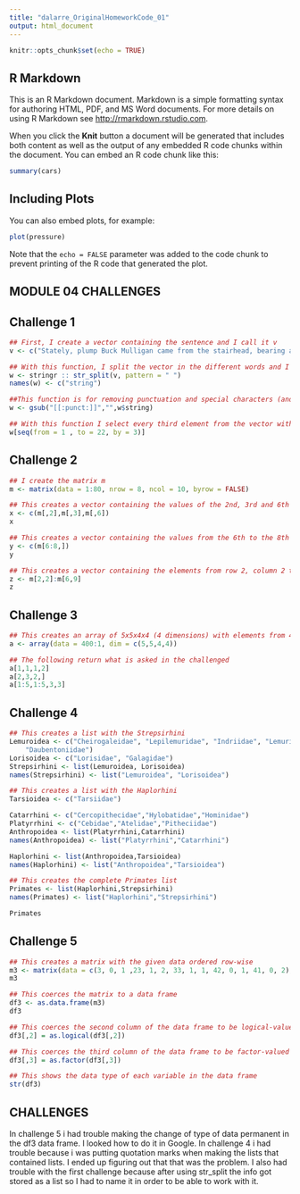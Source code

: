 ```yaml
---
title: "dalarre_OriginalHomeworkCode_01"
output: html_document
---
```


```r
knitr::opts_chunk$set(echo = TRUE)
```

## R Markdown

This is an R Markdown document. Markdown is a simple formatting syntax for authoring HTML, PDF, and MS Word documents. For more details on using R Markdown see <http://rmarkdown.rstudio.com>.

When you click the **Knit** button a document will be generated that includes both content as well as the output of any embedded R code chunks within the document. You can embed an R code chunk like this:

```r
summary(cars)
```

## Including Plots

You can also embed plots, for example:

```r
plot(pressure)
```

Note that the `echo = FALSE` parameter was added to the code chunk to prevent printing of the R code that generated the plot.


## MODULE 04 CHALLENGES

## Challenge 1

```r

## First, I create a vector containing the sentence and I call it v
v <- c("Stately, plump Buck Mulligan came from the stairhead, bearing a bowl of lather on which a mirror and a razor lay crossed.")

## With this function, I split the vector in the different words and I call this new separate list w (I don't know why it is stored as a list and not as a vector), and I call "string" the only element in the list so i can refer to it later
w <- stringr :: str_split(v, pattern = " ")
names(w) <- c("string")

##This function is for removing punctuation and special characters (and it gets the info stored as a vector)
w <- gsub("[[:punct:]]","",w$string)

## With this function I select every third element from the vector with the separate words
w[seq(from = 1 , to = 22, by = 3)]


```


## Challenge 2

```r

## I create the matrix m
m <- matrix(data = 1:80, nrow = 8, ncol = 10, byrow = FALSE)

## This creates a vector containing the values of the 2nd, 3rd and 6th column of the matrix m
x <- c(m[,2],m[,3],m[,6])
x

## This creates a vector containing the values from the 6th to the 8th row of the matrix m
y <- c(m[6:8,])
y

## This creates a vector containing the elements from row 2, column 2 to row 6, column 9 of the matrix m
z <- m[2,2]:m[6,9]
z
```


## Challenge 3

```r

## This creates an array of 5x5x4x4 (4 dimensions) with elements from 400 to 1 in a descending order
a <- array(data = 400:1, dim = c(5,5,4,4))

## The following return what is asked in the challenged
a[1,1,1,2]
a[2,3,2,]
a[1:5,1:5,3,3]

```


## Challenge 4

```r

## This creates a list with the Strepsirhini
Lemuroidea <- c("Cheirogaleidae", "Lepilemuridae", "Indriidae", "Lemuridae",
    "Daubentoniidae")
Lorisoidea <- c("Lorisidae", "Galagidae")
Strepsirhini <- list(Lemuroidea, Lorisoidea)
names(Strepsirhini) <- list("Lemuroidea", "Lorisoidea")

## This creates a list with the Haplorhini
Tarsioidea <- c("Tarsiidae")

Catarrhini <- c("Cercopithecidae","Hylobatidae","Hominidae")
Platyrrhini <- c("Cebidae","Atelidae","Pitheciidae")
Anthropoidea <- list(Platyrrhini,Catarrhini)
names(Anthropoidea) <- list("Platyrrhini","Catarrhini")

Haplorhini <- list(Anthropoidea,Tarsioidea)
names(Haplorhini) <- list("Anthropoidea","Tarsioidea")

## This creates the complete Primates list
Primates <- list(Haplorhini,Strepsirhini)
names(Primates) <- list("Haplorhini","Strepsirhini")

Primates
```


## Challenge 5

```r

## This creates a matrix with the given data ordered row-wise
m3 <- matrix(data = c(3, 0, 1 ,23, 1, 2, 33, 1, 1, 42, 0, 1, 41, 0, 2), nrow = 5, ncol = 3, byrow = TRUE)
m3

## This coerces the matrix to a data frame
df3 <- as.data.frame(m3)
df3

## This coerces the second column of the data frame to be logical-valued
df3[,2] = as.logical(df3[,2])

## This coerces the third column of the data frame to be factor-valued
df3[,3] = as.factor(df3[,3])

## This shows the data type of each variable in the data frame
str(df3)

```

## CHALLENGES
In challenge 5 i had trouble making the change of type of data permanent in the df3 data frame. I looked how to do it in Google.
In challenge 4 i had trouble because i was putting quotation marks when making the lists that contained lists. I ended up figuring out that that was the problem.
I also had trouble with the first challenge because after using str_split the info got stored as a list so I had to name it in order to be able to work with it.